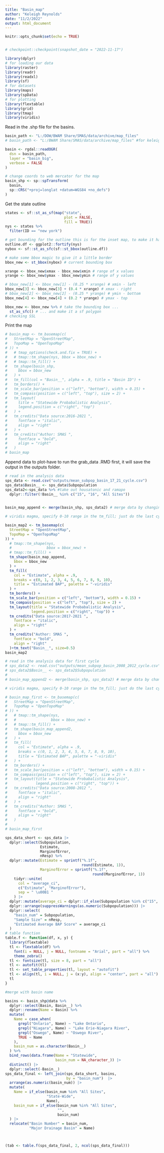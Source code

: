 ```yaml
---
title: "Basin_map"
author: "Keleigh Reynolds"
date: "11/2/2022"
output: html_document
---
```


```r
knitr::opts_chunk$set(echo = TRUE)


# checkpoint::checkpoint(snapshot_date = "2022-11-17")

library(dplyr)
# for loading our data
library(raster)
library(readr)
library(readxl)
library(sf)
# for datasets
library(maps)
library(spData)
# for plotting
library(flextable)
library(grid)
library(tmap)
library(viridis)
```

Read in the .shp file for the basins.

```r
basin_path <- "L:/DOW/BWAM Share/SMAS/data/archive/map_files"
# basin_path <- "L:/BWAM Share/SMAS/data/archive/map_files" #for keleigh

basin <- rgdal::readOGR(
  dsn = basin_path,
  layer = "basin_big",
  verbose = FALSE
)

# change coords to web mercator for the map
basin_shp <- sp::spTransform(
  basin,
  sp::CRS("+proj=longlat +datum=WGS84 +no_defs")
)
```

Get the state outline

```r
states <- sf::st_as_sf(map("state",
                           plot = FALSE,
                           fill = TRUE))
nys <- states %>%
  filter(ID == "new york")

# get bounding for the outline this is for the inset map, to make it have a border
outline.df <- ggplot2::fortify(nys)
nybox <- sf::st_as_sfc(sf::st_bbox(outline.df))

# make some bbox magic to give it a little border
bbox_new <- st_bbox(nybox) # current bounding box

xrange <- bbox_new$xmax - bbox_new$xmin # range of x values
yrange <- bbox_new$ymax - bbox_new$ymin # range of y values

# bbox_new[1] <- bbox_new[1] - (0.25 * xrange) # xmin - left
bbox_new[3] <- bbox_new[3] + (0.4 * xrange) # xmax - right
# bbox_new[2] <- bbox_new[2] - (0.25 * yrange) # ymin - bottom
bbox_new[4] <- bbox_new[4] + (0.2 * yrange) # ymax - top

bbox_new <- bbox_new %>% # take the bounding box ...
  st_as_sfc() # ... and make it a sf polygon
# checking SSL
```

Print the map

```r
# basin_map <- tm_basemap(c(
#   StreetMap = "OpenStreetMap",
#   TopoMap = "OpenTopoMap"
# )) +
#   # tmap_options(check.and.fix = TRUE) +
#   # tmap::tm_shape(nys, bbox = bbox_new) +
#   # tmap::tm_fill() +
#   tm_shape(basin_shp,
#     bbox = bbox_new
#   ) +
#   tm_fill(col = "Basin__", alpha = .9, title = "Basin ID") +
#   tm_borders() +
#   tm_scale_bar(position = c("left", "bottom"), width = 0.15) +
#   tm_compass(position = c("left", "top"), size = 2) +
#   tm_layout(
#     title = "Statewide Probabalistic Analysis",
#     legend.position = c("right", "top")
#   ) +
#   tm_credits("Data source:2016-2021 ",
#     fontface = "italic",
#     align = "right"
#   ) +
#   tm_credits("Author: SMAS ",
#     fontface = "bold",
#     align = "right"
#   )
# basin_map
```
 Append data to plot-have to run the grab_data .RMD first, it will save the output in the outputs folder.
 
```r

# read in the analysis data
sps_data <- read.csv("outputs/mean_subpop_basin_17_21_cycle.csv")
sps_data$Basin__ <- sps_data$Subpopulation
sps_data2<-sps_data %>% #take out housatonic and ramapo
  dplyr::filter(!Basin__ %in% c("15", "16", "All Sites"))
  

basin_map_append <- merge(basin_shp, sps_data2) # merge data by changing the subpopulation name
```


```r

# viridis magma, specify 0-10 range in the tm_fill; just do the last cycle for the analysis-look this up to see how we do trend analysis-just do last 5

basin_map2 <- tm_basemap(c(
  StreetMap = "OpenStreetMap",
  TopoMap = "OpenTopoMap"
)) +
  # tmap::tm_shape(nys,
  #                bbox = bbox_new) +
  # tmap::tm_fill() +
  tm_shape(basin_map_append,
    bbox = bbox_new
  ) +
  tm_fill(
    col = "Estimate", alpha = .9,
    breaks = c(0, 1, 2, 3, 4, 5, 6, 7, 8, 9, 10),
    title = "Estimated BAP", palette = "-viridis"
  ) +
  tm_borders() +
  tm_scale_bar(position = c("left", "bottom"), width = 0.15) +
  tm_compass(position = c("left", "top"), size = 2) +
  tm_layout(title = "Statewide Probabalistic Analysis",
            legend.position = c("right", "top")) +
  tm_credits("Data source:2017-2021 ",
    fontface = "italic",
    align = "right"
  ) +
  tm_credits("Author: SMAS ",
    fontface = "bold",
    align = "right"
  )+tm_text("Basin__", size=0.5)
basin_map2
```

```r

# read in the analysis data for first cycle
# sps_data2 <- read.csv("outputs/mean_subpop_basin_2008_2012_cycle.csv")
# sps_data2$Basin__ <- sps_data2$Subpopulation
# 
# basin_map_append2 <- merge(basin_shp, sps_data2) # merge data by changing the subpopulation name
```


```r

# viridis magma, specify 0-10 range in the tm_fill; just do the last cycle for the analysis-look this up to see how we do trend analysis-just do last 5

# basin_map_first <- tm_basemap(c(
#   StreetMap = "OpenStreetMap",
#   TopoMap = "OpenTopoMap"
# )) +
#   # tmap::tm_shape(nys,
#   #                bbox = bbox_new) +
#   # tmap::tm_fill() +
#   tm_shape(basin_map_append2,
#     bbox = bbox_new
#   ) +
#   tm_fill(
#     col = "Estimate", alpha = .9,
#     breaks = c(0, 1, 2, 3, 4, 5, 6, 7, 8, 9, 10),
#     title = "Estimated BAP", palette = "-viridis"
#   ) +
#   tm_borders() +
#   tm_scale_bar(position = c("left", "bottom"), width = 0.15) +
#   tm_compass(position = c("left", "top"), size = 2) +
#   tm_layout(title = "Statewide Probabalistic Analysis",
#             legend.position = c("right", "top")) +
#   tm_credits("Data source:2008-2012 ",
#     fontface = "italic",
#     align = "right"
#   ) +
#   tm_credits("Author: SMAS ",
#     fontface = "bold",
#     align = "right"
#   )
# 
# basin_map_first
```

```r

sps_data_short <- sps_data |> 
  dplyr::select(Subpopulation,
                Estimate,
                MarginofError,
                nResp) %>%
  dplyr::mutate(Estimate = sprintf("%.1f",
                                   round(Estimate, 1)),
                MarginofError = sprintf("%.1f",
                                        round(MarginofError, 1))                  ) |>
    tidyr::unite(
      col = "average_ci",
      c("Estimate", "MarginofError"),
      sep = " \u00B1 "
    ) |>
  dplyr::mutate(average_ci = dplyr::if_else(Subpopulation %in% c("15", "16"),                                                       "NA",                                                        average_ci)) |> 
  dplyr::arrange(suppressWarnings(as.numeric(Subpopulation))) |> 
  dplyr::select(
    "basin_num" = Subpopulation,
    "Sample Size" = nResp,
    "Estimated Average BAP Score" = average_ci
  )  
# table function
table.f <- function(df, x, y) {
  library(flextable)
  tl <- flextable(df) %>%
    font(i = NULL, j = NULL, fontname = "Arial", part = "all") %>%
    theme_zebra()
  tl <- fontsize(tl, size = 8, part = "all")
  tl <- autofit(tl)
  tl <- set_table_properties(tl, layout = "autofit")
  tl <- align(tl, i = NULL, j = (x:y), align = "center", part = "all")
  tl
}

#merge with basin name

basins <- basin_shp@data %>%
  dplyr::select(Basin, Basin__) %>%
  dplyr::rename(Name = Basin) %>%
  mutate(
    Name = case_when(
      grepl("Ontario", Name) ~ "Lake Ontario",
      grepl("Niagara", Name) ~ "Lake Erie-Niagara River",
      grepl("Oswego", Name) ~ "Oswego River",
      TRUE ~ Name
    ),
    basin_num = as.character(Basin__)
  ) %>%
  bind_rows(data.frame(Name = "Statewide",
                       basin_num = NA_character_)) |>
  distinct() |>
  dplyr::select(-Basin__)
sps_data_final <- left_join(sps_data_short, basins,
                            by = "basin_num")  |>
  arrange(as.numeric(basin_num)) |>
  mutate(
    Name = if_else(basin_num %in% "All Sites",
                   "State-Wide",
                   Name),
    basin_num = if_else(basin_num %in% "All Sites",
                        "",
                        basin_num)
  ) |>
  relocate("Basin Number" = basin_num,
           "Major Drainage Basin" = Name)



(tab <- table.f(sps_data_final, 2, ncol(sps_data_final)))

```




